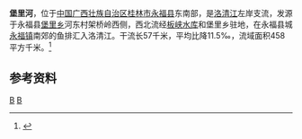 {{Infobox River
  | river_name      = 堡里河
  | image_name      = 
  | image_size      = 
  | caption         = 
  | origin          = [[广西壮族自治区|广西壮族自治区]][[永福县|永福县]][[堡里乡|堡里乡]]架桥岭
  | mouth           = 广西壮族自治区永福县[[永福镇_(永福县)|永福镇]]鱼排[[洛清江|洛清江]]{{coord|24|58|28|N|109|59|59|E}}
  | basin_countries = {{PRC}}
  | length          = 57 km
  | elevation       = 
  | mouth_elevation = 
  | discharge       = 
  | watershed       = 458 km<sup>2</sup>
}}
'''堡里河'''，位于[[中国|中国]][[广西壮族自治区|广西壮族自治区]][[桂林市|桂林市]][[永福县|永福县]]东南部，是[[洛清江|洛清江]]左岸支流，发源于永福县[[堡里乡|堡里乡]]河东村架桥岭西侧，西北流经[[板峡水库|板峡水库]]和堡里乡驻地，在永福县城[[永福镇_(永福县)|永福镇]]南郊的鱼排汇入洛清江。干流长57千米，平均比降11.5‰，流域面积458平方千米。<ref name="中国河湖大典">{{cite book zh |author=《[[中国河湖大典|中国河湖大典]]》编纂委员会 |title=《中国河湖大典·珠江卷》 |format=M|edition=1 |location=北京 |publisher=中国水利水电出版社 |date=2013年1月 |pages=118页 |id= ISBN 978-7-5170-0561-2}}</ref>

==参考资料==
{{reflist}}

[[Category:柳江水系|B]]
[[Category:广西河流|B]]